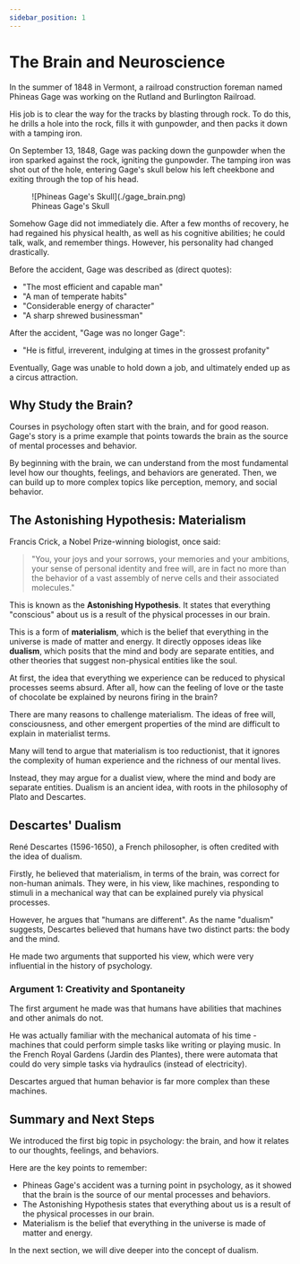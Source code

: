 ```yaml
---
sidebar_position: 1
---
```


# The Brain and Neuroscience

In the summer of 1848 in Vermont, a railroad construction foreman named Phineas Gage was working on the Rutland and Burlington Railroad.

His job is to clear the way for the tracks by blasting through rock. To do this, he drills a hole into the rock, fills it with gunpowder, and then packs it down with a tamping iron.

On September 13, 1848, Gage was packing down the gunpowder when the iron sparked against the rock, igniting the gunpowder.
The tamping iron was shot out of the hole, entering Gage's skull below his left cheekbone and exiting through the top of his head.

<figure>
    ![Phineas Gage's Skull](./gage_brain.png)
    <figcaption>Phineas Gage's Skull</figcaption>
</figure>

Somehow Gage did not immediately die.
After a few months of recovery, he had regained his physical health, as well as his cognitive abilities; he could talk, walk, and remember things.
However, his personality had changed drastically.

Before the accident, Gage was described as (direct quotes):

- "The most efficient and capable man"
- "A man of temperate habits"
- "Considerable energy of character"
- "A sharp shrewed businessman"

After the accident, "Gage was no longer Gage":

- "He is fitful, irreverent, indulging at times in the grossest profanity"

Eventually, Gage was unable to hold down a job, and ultimately ended up as a circus attraction.

## Why Study the Brain?

Courses in psychology often start with the brain, and for good reason.
Gage's story is a prime example that points towards the brain as the source of mental processes and behavior.

By beginning with the brain, we can understand from the most fundamental level how our thoughts, feelings, and behaviors are generated.
Then, we can build up to more complex topics like perception, memory, and social behavior.

## The Astonishing Hypothesis: Materialism

Francis Crick, a Nobel Prize-winning biologist, once said:

> "You, your joys and your sorrows, your memories and your ambitions, your sense of personal identity and free will, are in fact no more than the behavior of a vast assembly of nerve cells and their associated molecules."

This is known as the **Astonishing Hypothesis**. It states that everything "conscious" about us is a result of the physical processes in our brain.

This is a form of **materialism**, which is the belief that everything in the universe is made of matter and energy.
It directly opposes ideas like **dualism**, which posits that the mind and body are separate entities, and other theories that suggest non-physical entities like the soul.

At first, the idea that everything we experience can be reduced to physical processes seems absurd.
After all, how can the feeling of love or the taste of chocolate be explained by neurons firing in the brain?

There are many reasons to challenge materialism. The ideas of free will, consciousness, and other emergent properties of the mind are difficult to explain in materialist terms.

Many will tend to argue that materialism is too reductionist, that it ignores the complexity of human experience and the richness of our mental lives.

Instead, they may argue for a dualist view, where the mind and body are separate entities.
Dualism is an ancient idea, with roots in the philosophy of Plato and Descartes.

## Descartes' Dualism

René Descartes (1596-1650), a French philosopher, is often credited with the idea of dualism.

Firstly, he believed that materialism, in terms of the brain, was correct for non-human animals.
They were, in his view, like machines, responding to stimuli in a mechanical way that can be explained purely via physical processes.

However, he argues that "humans are different".
As the name "dualism" suggests, Descartes believed that humans have two distinct parts: the body and the mind.

He made two arguments that supported his view, which were very influential in the history of psychology.

### Argument 1: Creativity and Spontaneity

The first argument he made was that humans have abilities that machines and other animals do not.

He was actually familiar with the mechanical automata of his time - machines that could perform simple tasks like writing or playing music.
In the French Royal Gardens (Jardin des Plantes), there were automata that could do very simple tasks via hydraulics (instead of electricity).

Descartes argued that human behavior is far more complex than these machines.

## Summary and Next Steps

We introduced the first big topic in psychology: the brain, and how it relates to our thoughts, feelings, and behaviors.

Here are the key points to remember:

- Phineas Gage's accident was a turning point in psychology, as it showed that the brain is the source of our mental processes and behaviors.
- The Astonishing Hypothesis states that everything about us is a result of the physical processes in our brain.
- Materialism is the belief that everything in the universe is made of matter and energy.

In the next section, we will dive deeper into the concept of dualism.
